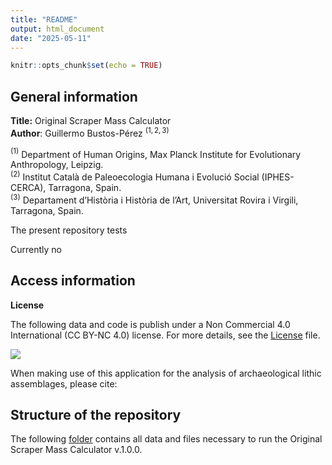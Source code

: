 ```yaml
---
title: "README"
output: html_document
date: "2025-05-11"
---
```


```r
knitr::opts_chunk$set(echo = TRUE)
```

## **General information**

**Title:** Original Scraper Mass Calculator  
**Author**: Guillermo Bustos-Pérez $^{(1,2,3)}$

$^{(1)}$ Department of Human Origins, Max Planck Institute for
Evolutionary Anthropology, Leipzig.  
$^{(2)}$ Institut Català de Paleoecologia Humana i Evolució Social
(IPHES-CERCA), Tarragona, Spain.  
$^{(3)}$ Departament d’Història i Història de l’Art, Universitat Rovira
i Virgili, Tarragona, Spain.

<div align="justify">

The present repository tests

Currently no 

## **Access information**

**License**

The following data and code is publish under a Non Commercial 4.0
International (CC BY-NC 4.0) license. For more details, see the
[License](License.md) file.

![](License.png)

When making use of this application for the analysis of archaeological
lithic assemblages, please cite:

## **Structure of the repository**

The following [folder](Original-Scraper-Mass-Calculator-files) contains
all data and files necessary to run the Original Scraper Mass Calculator
v.1.0.0.

</div>
